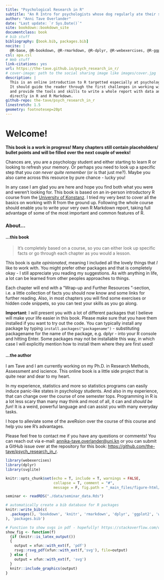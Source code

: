 ```yaml
--- 
title: "Psychological Research in R"
subtitle: "An R Intro for psychologists whose dog regularly ate their statistics homework."
author: "Anni Tave Overlander"
date: "Last update: `r Sys.Date()`"
site: bookdown::bookdown_site
documentclass: book
# bib stuff
bibliography: [book.bib, packages.bib]
nocite: |
  @R-base, @R-bookdown, @R-rmarkdown, @R-dplyr, @R-webexercises, @R-ggplot2
csl: apa.csl
# Web stuff
link-citations: yes
url: https://the-tave.github.io/psych_research_in_r/
# cover-image: path to the social sharing image like images/cover.jpg
description: |
  This is an online introduction to R targetted especially at psychologists.
  It should guide the reader through the first challenges in working with R
  and provide the tools and skills to write a whole report with data analysis and visualization
  directly in R and R Markdown.
github-repo: the-tave/psych_research_in_r
linestretch: 1.5
geometry: footnotesep=20pt
---
```


# Welcome! {-}

```{=html}
<script src="https://kit.fontawesome.com/0e67562c4f.js" crossorigin="anonymous"></script>
<meta name="google-site-verification" content="xH0nM_y8ICbhWWAYOfd0R8xalUYsUtCX4nKENjE0lzo" />
<!-- <link rel="stylesheet" href="./img/fontawesome.min.css"> -->
```

<!-- Cover Art: https://shorturl.at/IA2Se -->

**This book is a work in progress! Many chapters still contain placeholders/ bullet points and will be filled over the next couple of weeks!**

Chances are, you are a psychology student and either starting to learn R or looking to refresh your memory.
Or perhaps you need to look up a specific step that you _can never quite remember_ (or is that just me?).
Maybe you also came across this resource by pure chance - lucky you! <i class="fa-solid fa-mug-hot" style="color: #a34c21;"></i>

In any case I am glad you are here and hope you find both what you were and weren't looking for.
This book is based on an in-person introductory R course from the [University of Konstanz](https://www.uni-konstanz.de/).
I tried my very best to cover all the basics on working with R from the ground up. 
Following the whole course should enable you to write your very own R Markdown report, taking full advantage of some of the most important and common features of R.

### About... {-}



#### ...this book {-}

> It's completely based on a course, so you can either look up specific facts or go through each chapter as you would a lesson.

This book is quite _opinionated_, meaning I included all the lovely things that _I_ like to work with.
You might prefer other packages and that is completely okay - I still appreciate you reading my suggestions.
As with anything in life, a lot can be learned from other peoples approaches to things. 

Each chapter will end with a "Wrap-up <i class="fa-solid fa-anchor" style="color: teal;"></i> and Further Resources <i class="fa-solid fa-book" style="color: orange;"></i>"-section, i.e. a little collection of facts you should now know and some links for further reading.
Also, in most chapters you will find some exercises or hidden code snippets, so you can test your skills as you go along.

**Important**: I will present you with a lot of different packages that I believe will make your life easier in this book.
Please make sure that you have them installed if you want to try out the code.
You can typically install any package by typing `install.packages("packagename")` - substituting packagename for the name of the package, e.g. dplyr - into your R console and hitting Enter.
Some packages may not be installable this way, in which case I will explicitly mention how to install them where they are first used!

#### ...the author {-}

I am Tave and I am currently working on my Ph.D. in Research Methods, Assessment and iscience.
This online book is a little side project that is quite near and dear to my heart.

In my experience, statistics and more so statistics programs can easily induce panic-like states in psychology students.
And also in my experience, that can change over the course of one semester tops.
Programming in R is a lot less scary than many may think and most of all, it can and _should be fun_!
It is a weird, powerful language and can assist you with many everyday tasks.

I hope to alleviate some of the aveRsion over the course of this course and help you see R's advantages.

Please feel free to contact me if you have any questions or comments! You can reach out via e-mail: [annika-tave.overlander@uni.kn](annika-tave.overlander@uni.kn) or you can submit a GitHub issue over at the repository for this book: [https://github.com/the-tave/psych_research_in_r](https://github.com/the-tave/psych_research_in_r).

```r
library(webexercises)
library(dplyr)
library(svglite)

knitr::opts_chunk$set(echo = T, include = T, warnings = FALSE,
                      collapse = T, comment = "#",
                      message = F, fig.path = "_main_files/figure-html/")

seminar <- readRDS("./data/seminar_data.Rds")

# automatically create a bib database for R packages
knitr::write_bib(c(
  .packages(), 'bookdown', 'knitr', 'rmarkdown', 'dplyr', 'ggplot2', 'webexercises'
), 'packages.bib')

# Function to show svgs in pdf - hopefully! https://stackoverflow.com/questions/50165404/how-to-make-a-pdf-using-bookdown-including-svg-images/56044642#56044642
show_fig <- function(f)
  {if (knitr::is_latex_output())
  {
    output = xfun::with_ext(f, 'pdf')
    rsvg::rsvg_pdf(xfun::with_ext(f,'svg'), file=output)
  } else {
    output = xfun::with_ext(f, 'svg')
  }
  knitr::include_graphics(output)
}
```
